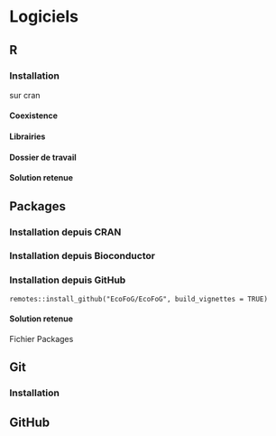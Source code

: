 # Logiciels

## R

### Installation

sur cran

#### Coexistence

#### Librairies

#### Dossier de travail

#### Solution retenue


## Packages

### Installation depuis CRAN

### Installation depuis Bioconductor

### Installation depuis GitHub

`remotes::install_github("EcoFoG/EcoFoG", build_vignettes = TRUE)`

#### Solution retenue

Fichier Packages


## Git

### Installation


## GitHub


